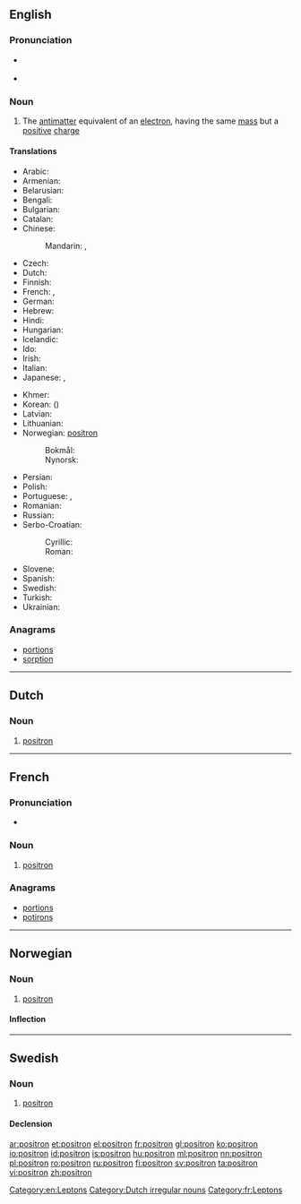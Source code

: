 {{also|Positron|positrón}}
==English==

===Pronunciation===
* {{a|UK}} {{IPA|/ˈpɒz.ɪ.trɒn/}}
* {{a|US}} {{IPA|/ˈpɑ.zɪ.trɑn/}}

===Noun===
{{en-noun}}

# {{particles}} The [[antimatter]] equivalent of an [[electron]], having the same [[mass]] but a [[positive]] [[charge]]

====Translations====
{{trans-top|positron}}
* Arabic: {{t|ar|بوزيترون|m|tr=buzitruun|sc=Arab}}
* Armenian: {{t-|hy|պոզիտրոն|tr=pozitron}}
* Belarusian: {{t|be|пазітрон|m|tr=pazitrón|sc=Cyrl}}
* Bengali: {{t|bn|পজিট্রন|tr=pôjiţrôn|sc=Beng}}
* Bulgarian: {{t|bg|позитрон|m|tr=pozitrón|sc=Cyrl}}
* Catalan: {{t+|ca|positró|m}}
* Chinese:
*: Mandarin: {{t|zh|正電子|sc=Hani}}, {{t|zh|正电子|tr=zhèngdiànzǐ|sc=Hani}}
* Czech: {{t-|cs|pozitron|m}}
* Dutch: {{t|nl|positron}}
* Finnish: {{t-|fi|positroni}}
* French: {{t+|fr|positron|m}}, {{t+|fr|positon|m}}
* German: {{t+|de|Positron|n}}
* Hebrew: {{t|he|פוזיטרון|sc=Hebr}}
* Hindi: {{t|hi|पोज़िट्रॉन|tr=poziṭron|sc=Deva}}
* Hungarian: {{t|hu|pozitron}}
* Icelandic: {{t|is|jáeind|f}}
* Ido: {{t|io|antielektrono}}
* Irish: {{t|ga|posatrón|m|xs=Irish}}
* Italian: {{t-|it|positrone|m}}
* Japanese: {{t|ja|陽電子|tr=ようでんし, yōdenshi|sc=Jpan}}, {{t|ja|ポジトロン|tr=pojitoron|sc=Jpan}}
{{trans-mid}}
* Khmer: {{t|km|វិជ្ជមានាណូ|tr=vijjea’mien-e-anoo|sc=Khmr}}
* Korean: {{t|ko|양전자|tr=yangjeonja|sc=Kore}} ({{t|ko|陽電子|sc=Kore}})
* Latvian: {{t|lv|pozitrons|m}}
* Lithuanian: {{t|lt|pozitronas|m}}
* Norwegian: [[#Norwegian|positron]]
*: Bokmål: {{t|nb|positron}}
*: Nynorsk: {{t|nn|positron}}
* Persian: {{t|fa|پوزیترون|tr=positron|sc=fa-Arab}}
* Polish: {{t-|pl|pozyton|m}}
* Portuguese: {{qualifier|Brazil}} {{t|pt|pósitron|m}}, {{qualifier|Portugal}} {{t|pt|positrão|m}}
* Romanian: {{t+|ro|pozitron|m}}
* Russian: {{t+|ru|позитрон|m|tr=pozitrón}}
* Serbo-Croatian:
*: Cyrillic: {{t|sh|позитрон}}
*: Roman: {{t|sh|pozitron|m}}
* Slovene: {{t|sl|pozitron|m}}
* Spanish: {{t+|es|positrón|m}}
* Swedish: {{t+|sv|positron}}
* Turkish: {{t+|tr|pozitron}}
* Ukrainian: {{t|uk|позитрон|m|tr=pozytrón|sc=Cyrl}}
{{trans-bottom}}

===Anagrams===
* [[portions#English|portions]]
* [[sorption#English|sorption]]

[[Category:en:Leptons]]

----

==Dutch==
{{wikipedia|lang=nl}}

===Noun===
{{nl-noun|n|positronen|-}}

# {{physics|lang=nl}} [[#English|positron]]

[[Category:Dutch irregular nouns]]

----

==French==

===Pronunciation===
* {{audio|Fr-Paris--positron.ogg|Audio (Paris)}}

===Noun===
{{fr-noun|m}}

# {{particles|lang=fr}} [[positron#English|positron]]

===Anagrams===
* [[portions#French|portions]]
* [[potirons#French|potirons]]

[[Category:fr:Leptons]]

----

==Norwegian==

===Noun===
{{head|no|noun|g=n}}

# [[#English|positron]]

====Inflection====
{{no-noun-infl|nb-class=n3|nn-class=n1}}

----

==Swedish==

===Noun===
{{sv-noun|g=c}}

# [[#English|positron]]

====Declension====
{{sv-noun-reg-er}}

[[ar:positron]]
[[et:positron]]
[[el:positron]]
[[fr:positron]]
[[gl:positron]]
[[ko:positron]]
[[io:positron]]
[[id:positron]]
[[is:positron]]
[[hu:positron]]
[[ml:positron]]
[[nn:positron]]
[[pl:positron]]
[[ro:positron]]
[[ru:positron]]
[[fi:positron]]
[[sv:positron]]
[[ta:positron]]
[[vi:positron]]
[[zh:positron]]